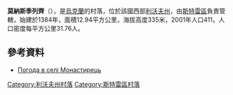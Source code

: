 {{coord|49|12|42|N|23|42|51|E|scale:100000|display=title}}

'''莫納斯季列齊'''（{{lang-uk|Монастирець}}），是[[烏克蘭|烏克蘭]]的村落，位於該國西部[[利沃夫州|利沃夫州]]，由[[斯特雷區|斯特雷區]]負責管轄，始建於1384年，面積12.94平方公里，海拔高度335米，2001年人口411，人口密度每平方公里31.76人。

==參考資料==
* [http://weather.in.ua/ua/l'vovskaja/16245 Погода в селі Монастирець]

{{DEFAULTSORT:Монастирець}}
[[Category:利沃夫州村落|Category:利沃夫州村落]]
[[Category:斯特雷區村落|Category:斯特雷區村落]]


{{Lviv-geo-stub}}